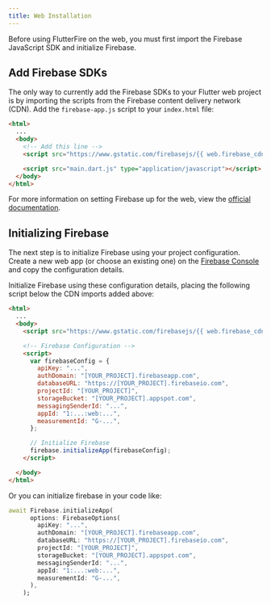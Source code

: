 ```yaml
---
title: Web Installation
---
```


Before using FlutterFire on the web, you must first import the Firebase JavaScript SDK and initialize Firebase.

## Add Firebase SDKs

The only way to currently add the Firebase SDKs to your Flutter web project is by importing the scripts from the
Firebase content delivery network (CDN). Add the `firebase-app.js` script to your `index.html` file:

```html {5} title="web/index.html"
<html>
  ...
  <body>
    <!-- Add this line -->
    <script src="https://www.gstatic.com/firebasejs/{{ web.firebase_cdn }}/firebase-app.js"></script>

    <script src="main.dart.js" type="application/javascript"></script>
  </body>
</html>
```

For more information on setting Firebase up for the web, view the [official documentation](https://firebase.google.com/docs/web/setup#add-sdks-initialize).

## Initializing Firebase

The next step is to initialize Firebase using your project configuration. Create a new web app (or choose an existing one)
on the [Firebase Console](https://console.firebase.google.com/project/_/settings/general/web) and copy the configuration
details.

Initialize Firebase using these configuration details, placing the following script below the CDN imports added above:

```html {7-21} title="web/index.html"
<html>
  ...
  <body>
    <script src="https://www.gstatic.com/firebasejs/{{ web.firebase_cdn }}/firebase-app.js"></script>

    <!-- Firebase Configuration -->
    <script>
      var firebaseConfig = {
        apiKey: "...",
        authDomain: "[YOUR_PROJECT].firebaseapp.com",
        databaseURL: "https://[YOUR_PROJECT].firebaseio.com",
        projectId: "[YOUR_PROJECT]",
        storageBucket: "[YOUR_PROJECT].appspot.com",
        messagingSenderId: "...",
        appId: "1:...:web:...",
        measurementId: "G-...",
      };

      // Initialize Firebase
      firebase.initializeApp(firebaseConfig);
    </script>

  </body>
</html>
```

Or you can initialize firebase in your code like:
```dart
await Firebase.initializeApp(
      options: FirebaseOptions(
        apiKey: "...",
        authDomain: "[YOUR_PROJECT].firebaseapp.com",
        databaseURL: "https://[YOUR_PROJECT].firebaseio.com",
        projectId: "[YOUR_PROJECT]",
        storageBucket: "[YOUR_PROJECT].appspot.com",
        messagingSenderId: "...",
        appId: "1:...:web:...",
        measurementId: "G-...",
      ),
    );
```



